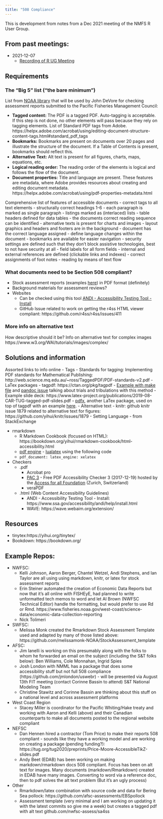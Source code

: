 ```yaml
---
title: "508 Compliance"
---
```


This is development from notes from a Dec 2021 meeting of the NMFS R User Group.

## From past meetings: 
 - 2021-12-07
   - [Recording of R UG Meeting](https://drive.google.com/file/d/1-KQd2sur0l1UxWtvl03smYR9WexdzVXZ/view?usp=sharing)

## Requirements

### The "Big 5" list (“the bare minimum”) 

List from [NOAA library](https://libguides.library.noaa.gov/Section508/CreatingDocs) that will be used by John DeVore for checking assessment reports submitted to the Pacific Fisheries Management Council:

 - **Tagged content:** The PDF is a tagged PDF.  Auto-tagging is acceptable.  If this step is not done, no other elements will pass because they rely on tagging elements. List of Standard PDF tags from Adobe. https://helpx.adobe.com/acrobat/using/editing-document-structure-content-tags.html#standard_pdf_tags 
 - **Bookmarks:** Bookmarks are present on documents over 20 pages and illustrate the structure of the document.  If a Table of Contents is present, bookmarks should reflect this.  
 - **Alternative Text:** Alt text is present for all figures, charts, maps, equations, etc.
 - **Logical reading order:** The reading order of the elements is logical and follows the flow of the document.
 - **Document properties:** Title and language are present. These features are metadata, where Adobe provides resources about creating and editing document metadata. https://helpx.adobe.com/acrobat/using/pdf-properties-metadata.html

Comprehensive list of features of accessible documents
 - correct tags to all text elements
 - structurally correct headings 1-6
 - each paragraph is marked as single paragraph
 - listings marked as (interlaced) lists
 - table headers defined for data tables
 - the documents correct reading sequence can be identified
 - alternative texts is present for charts and images
 - layout graphics and headers and footers are in the background
 - document has the correct language assigned
 - define language changes within the document
 - bookmarks are available for easier navigation
 - security settings are defined such that they don't block assistive technologies, best to not have security at all
 - field labels for all form fields
 - internal and external references are defined (clickable links and indexes)
 - correct assignments of foot notes
 - reading by means of text flow

### What documents need to be Section 508 compliant?

 - Stock assessment reports (examples [here](https://www.pcouncil.org/stock-assessments-star-reports-stat-reports-rebuilding-analyses-terms-of-reference/groundfish-stock-assessment-documents/)) in PDF format (definitely)
 - Background materials for assessment reviews?
 - Websites
   - Can be checked using this tool [ANDI - Accessibility Testing Tool - Install](https://www.ssa.gov/accessibility/andi/help/install.html)
   - GitHub Issue related to work on getting the r4ss HTML viewer compliant: https://github.com/r4ss/r4ss/issues/411

### More info on alternative text

How descriptive should it be? 
Info on alternative text for complex images https://www.w3.org/WAI/tutorials/images/complex/

## Solutions and information

Assorted links to info online
 - Tags
   - Standards for tagging: Implementing PDF standards for Mathematical Publishing: http://web.science.mq.edu.au/~ross/TaggedPDF/PDF-standards-v2.pdf
 - LaTex packages
   - tagpdf: https://ctan.org/pkg/tagpdf
     - [Example with make file](https://github.com/klpn/accpdf) and [pandoc issue](https://github.com/jgm/pandoc/issues/5409) talking about trials and tribulations with this method
    - Example slide deck: https://www.latex-project.org/publications/2019-08-CAR-TUG-tagged-pdf-slides.pdf
    - [pdfx](http://ctan.math.washington.edu/tex-archive/macros/latex/contrib/pdfx/pdfx.pdf), another LaTex package, used on top of tagpdf with an example [here](http://ctan.math.washington.edu/tex-archive/macros/latex/contrib/pdfx/). 
 - Alternative text
   - knitr: github knitr issue 1879 related to alternative text for figures: https://github.com/yihui/knitr/issues/1879
 - Setting Language
   - from StackExchange \usepackage[pdflang={en-US},pdftex]{hyperref}
 - rmarkdown
   - R Markdown Cookbook (focused on HTML): https://bookdown.org/yihui/rmarkdown-cookbook/html-accessibility.html
   - [pdf engine](https://bookdown.org/yihui/rmarkdown/pdf-document.html) - [lualatex](http://www.luatex.org/) using the following code
   - `pdf_document: latex_engine: xelatex`
 - Checkers
   - .pdf
     - Acrobat pro
     - [PAC 3](https://access-for-all.ch/en/pdf-accessibility-checker.html) - Free PDF Accessibility Checker 3 (2017-12-19) hosted by the [Access for all Foundation](https://access4all.ch/blog/) (Zurich, Switzerland)
     - veraPDF
   - .html (Web Content Accessibility Guidelines)
     - ANDI - Accessibility Testing Tool - Install: https://www.ssa.gov/accessibility/andi/help/install.html
     - WAVE: https://wave.webaim.org/extension/

## Resources
 - tinytex:https://yihui.org/tinytex/
 - Bookdown: https://bookdown.org/

## Example Repos:
 - NWFSC:
   - Kelli Johnson, Aaron Berger, Chantel Wetzel, Andi Stephens, and Ian Taylor are all using using markdown, knitr, or latex for stock assessment reports
   - Erin Steiner automated the creation of Economic Data Reports but now that it’s all online with FISHEyE, had planned to write unformatted tech memos to word and let Al Brown (NWFSC Technical Editor) handle the formatting, but would prefer to use Rd or Rmd. https://www.fisheries.noaa.gov/west-coast/science-data/economic-data-collection-reporting 
   - Nick Tolimeri
 - SWFSC:
   - Melissa Monk created the Rmarkdown  Stock Assessment Template used and adapted by many of those listed above: https://github.com/melissamonk-NOAA/StockAssessment_template
 - AFSC:
   - Jim Ianelli is working on this presumably along with the folks to whom he forwarded an email on the subject (including the S&T folks below): Ben Williams, Cole Monnahan, Ingrid Spies
   - Josh London with NMML has a package that does some accessibility stuff but not full 508 compliance (https://github.com/jmlondon/uswebr) - will be presented via August 13th FIT meeting (contact Corinne Bassin to attend)
S&T National Modeling Team 
   - Christine Stawitz and Corinne Bassin are thinking about this stuff on a national level and across assessment platforms
 - West Coast Region
   - Stacey Miller is coordinator for the Pacific Whiting/Hake treaty and working with Aaron and Kelli (above) and their Canadian counterparts to make all documents posted to the regional website compliant
 - NEFSC
   - Dan Hennen hired a contractor (Tom Price) to make their reports 508 compliant - sounds like they have a working model and are working on creating a package (pending funding?): https://tug.org/tug2020/preprints/Price-Moore-AccessibleTikZ-slides.pdf
   - Andy Beet (EDAB) has been working on making markdown/rmarkdown docs 508 compliant. Focus has been on alt text for images. Many documents (markdown/Rmarkdown) created in EDAB have many images. Converting to word via a reference doc, then to pdf solves the alt text problem (But it’s an ugly process)
 - Other
   - Rmarkdown/latex combination with source code and data for Bering Sea pollock: https://github.com/afsc-assessments/EBSpollock
   - Assessment template (very minimal and I am working on updating it with the latest commits so give me a week) but creates a tagged pdf with alt text github.com/nwfsc-assess/sa4ss
